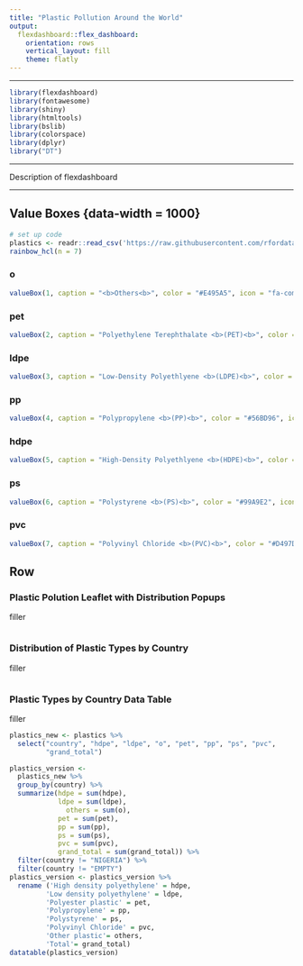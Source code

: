 ```yaml
---
title: "Plastic Pollution Around the World"
output:
  flexdashboard::flex_dashboard:
    orientation: rows
    vertical_layout: fill
    theme: flatly
---
```


<head>

```{=html}
<script src="https://kit.fontawesome.com/805d72eba7.js" crossorigin="anonymous"></script>
```
</head>

------------------------------------------------------------------------

```r
library(flexdashboard)
library(fontawesome)
library(shiny)
library(htmltools)
library(bslib)
library(colorspace)
library(dplyr)
library("DT")
```

------------------------------------------------------------------------

Description of flexdashboard

------------------------------------------------------------------------

## Value Boxes {data-width = 1000}

```r
# set up code
plastics <- readr::read_csv('https://raw.githubusercontent.com/rfordatascience/tidytuesday/master/data/2021/2021-01-26/plastics.csv')
rainbow_hcl(n = 7)
```

### o

```r
valueBox(1, caption = "<b>Others<b>", color = "#E495A5", icon = "fa-compact-disc")
```

### pet

```r
valueBox(2, caption = "Polyethylene Terephthalate <b>(PET)<b>", color = "#CEA472", icon = "fa-bottle-water")
```

### ldpe

```r
valueBox(3, caption = "Low-Density Polyethlyene <b>(LDPE)<b>", color = "#9CB469", icon = "fa-bag-shopping")
```

### pp

```r
valueBox(4, caption = "Polypropylene <b>(PP)<b>", color = "#56BD96", icon = "fa-suitcase-rolling")
```

### hdpe

```r
valueBox(5, caption = "High-Density Polyethlyene <b>(HDPE)<b>", color = "#46BAC8", icon = "fa-jug-detergent")
```

### ps

```r
valueBox(6, caption = "Polystyrene <b>(PS)<b>", color = "#99A9E2", icon = "fa-utensils")
```

### pvc

```r
valueBox(7, caption = "Polyvinyl Chloride <b>(PVC)<b>", color = "#D497D3", icon = "fa-sheet-plastic")
```

## Row {.tabset .tabset-fade}

### Plastic Polution Leaflet with Distribution Popups

filler

```r

```

### Distribution of Plastic Types by Country

filler

```r

```

### Plastic Types by Country Data Table

filler

```r
plastics_new <- plastics %>% 
  select("country", "hdpe", "ldpe", "o", "pet", "pp", "ps", "pvc",
         "grand_total")

plastics_version <- 
  plastics_new %>%
  group_by(country) %>%
  summarize(hdpe = sum(hdpe),
            ldpe = sum(ldpe),
              others = sum(o),
            pet = sum(pet),
            pp = sum(pp),
            ps = sum(ps),
            pvc = sum(pvc),
            grand_total = sum(grand_total)) %>% 
  filter(country != "NIGERIA") %>%
  filter(country != "EMPTY")
plastics_version <- plastics_version %>% 
  rename ('High density polyethylene' = hdpe,
         'Low density polyethylene' = ldpe,
         'Polyester plastic' = pet,
         'Polypropylene' = pp,
         'Polystyrene' = ps,
         'Polyvinyl Chloride' = pvc,
         'Other plastic'= others,
         'Total'= grand_total)
datatable(plastics_version)
```
